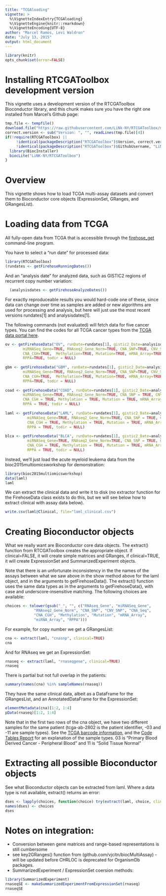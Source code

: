 ```yaml
---
title: "TCGAloading"
vignette: >
  %\VignetteIndexEntry{TCGAloading}
  %\VignetteEngine{knitr::rmarkdown}
  %\VignetteEncoding{UTF-8}
author: "Marcel Ramos, Levi Waldron"
date: "July 13, 2015"
output: html_document
---
```


```r
library(knitr)
opts_chunk$set(error=FALSE)
```

# Installing RTCGAToolbox development version

This vignette uses a development version of the RTCGAToolbox Bioconductor library, and this chunk makes sure you have the right one installed from Marcel's Github page:
```r
tmp.file <- tempfile()
download.file("https://raw.githubusercontent.com/LiNk-NY/RTCGAToolbox/master/DESCRIPTION",    destfile=tmp.file, method="wget")
correct.version <- sub("Version: ", "", readLines(tmp.file)[4])
if(!require(RTCGAToolbox) || 
     !identical(packageDescription("RTCGAToolbox")$Version, correct.version) || 
     !identical(packageDescription("RTCGAToolbox")$GithubUsername, "LiNK-NY")){
  library(BiocInstaller)
  biocLite("LiNK-NY/RTCGAToolbox")
}
```

# Overview

This vignette shows how to load TCGA multi-assay datasets and convert
them to Bioconductor core objects (ExpressionSet, GRanges, and
GRangesList). 

# Loading data from TCGA

All fully-open data from TCGA that is accessible through the
[firehose_get](https://confluence.broadinstitute.org/display/GDAC/Download)
command-line program.

You have to select a "run date" for processed data:

```r
library(RTCGAToolbox)
(rundates <- getFirehoseRunningDates())
```

And an "analysis date" for analyzed data, such as GISTIC2 regions of
recurrent copy number variation:

```r
  (analysisdates <- getFirehoseAnalyzeDates())
```

For exactly reproduceable results you would hard-code one of these,
since data can change over time as samples are added or new algorithms
are used for processing and analysis, but here will just use the most
recent versions rundates[1] and analysisdates[1].

The following commands (not evaluated) will fetch data for five cancer
types.  You can find the codes for all TCGA cancer types from the [TCGA data portal here](https://tcga-data.nci.nih.gov/tcga/).

```r
ov <- getFirehoseData("OV", runDate=rundates[1], gistic2_Date=analysisdates[1], RNAseq_Gene=TRUE, 
        miRNASeq_Gene=TRUE, RNAseq2_Gene_Norm=TRUE, CNA_SNP=TRUE, CNV_SNP=TRUE, CNA_Seq=TRUE, 
        CNA_CGH=TRUE,  Methylation=TRUE, Mutation=TRUE, mRNA_Array=TRUE, miRNA_Array=TRUE, 
        RPPA=TRUE, todir = NULL)
 
gbm <- getFirehoseData("GBM", runDate=rundates[1], gistic2_Date=analysisdates[1], RNAseq_Gene=TRUE, 
       	miRNASeq_Gene=TRUE, RNAseq2_Gene_Norm=TRUE, CNA_SNP=TRUE, CNV_SNP=TRUE, CNA_Seq=TRUE, 
        CNA_CGH=TRUE,  Methylation=TRUE, Mutation=TRUE, mRNA_Array=TRUE, miRNA_Array = TRUE,  
        RPPA=TRUE, todir = NULL)
 
coad <- getFirehoseData("COAD", runDate=rundates[1], gistic2_Date=analysisdates[1], RNAseq_Gene=TRUE, 
        miRNASeq_Gene=TRUE, RNAseq2_Gene_Norm=TRUE, CNA_SNP = TRUE, CNV_SNP=TRUE, CNA_Seq = TRUE, 
        CNA_CGH = TRUE, Methylation = TRUE, Mutation = TRUE, mRNA_Array = TRUE, miRNA_Array = TRUE, 
        RPPA = TRUE, todir = NULL)
 
laml <- getFirehoseData("LAML", runDate=rundates[1], gistic2_Date=analysisdates[1], RNAseq_Gene=TRUE, 
          miRNASeq_Gene=TRUE, RNAseq2_Gene_Norm=TRUE, CNA_SNP = TRUE, CNV_SNP=TRUE, CNA_Seq = TRUE, 
          CNA_CGH = TRUE, Methylation = TRUE, Mutation = TRUE, mRNA_Array = TRUE, miRNA_Array = TRUE, 
          RPPA = TRUE, todir = NULL)
 
blca <- getFirehoseData("BLCA", runDate=rundates[1], gistic2_Date=analysisdates[1], RNAseq_Gene=TRUE, 
          miRNASeq_Gene=TRUE, RNAseq2_Gene_Norm=TRUE, CNA_SNP = TRUE, CNV_SNP=TRUE, CNA_Seq = TRUE, 
          CNA_CGH = TRUE, Methylation = TRUE, Mutation = TRUE, mRNA_Array = TRUE, miRNA_Array = TRUE, 
          RPPA = TRUE, todir = NULL)
```

Instead, we'll just load the acute myeloid leukema data from the
bioc2015multiomicsworkshop for demonstration:

```r
library(bioc2015multiomicsworkshop)
data(laml)
laml
```

We can extract the clinical data and write it to disk (no extractor function for the FirehoseData class exists to do this, but we will see below how to extract clinical with assay data below).
```r
write.csv(laml@Clinical, file="laml_clinical.csv")
```

# Creating Bioconductor objects
What we really want are Bioconductor core data objects.  The extract()
function from RTCGAToolbox creates the appropriate object.  If
clinical=FALSE, it will create simple matrices and GRanges, if
clinical=TRUE, it will create ExpressionSet and SummarizedExperiment
objects.  

Note that there is an unfortunate inconsistency in the the names of
the assays between what we saw above in the show method above for the
laml object, and in the arguments to getFirehoseData().  The extract()
function uses the same data types as in the arguments to
getFirehoseData(), with case and underscore-insensitive matching.  The
following choices are available:

```r
choices <- tolower(gsub("_", "", c("RNAseq_Gene", "miRNASeq_Gene",
             "RNAseq2_Gene_Norm", "CNA_SNP", "CNV_SNP", "CNA_Seq",
             "CNA_CGH", "Methylation", "Mutation", "mRNA_Array",
             "miRNA_Array", "RPPA")))
```

For example, for copy number we get a GRangesList:

```r
cna <- extract(laml, "cnasnp", clinical=TRUE)
cna
```

And for RNAseq we get an ExpressionSet:

```r
rnaseq <- extract(laml, "rnaseqgene", clinical=TRUE)
rnaseq
```

There is partial but not full overlap in the patients:
```r
summary(names(cna) %in% sampleNames(rnaseq))
```

They have the same clinical data, albeit as a DataFrame for the
GRangesList, and an AnnotatedDataFrame for the ExpressionSet:

```r
elementMetadata(cna)[1:2, 1:4]
pData(rnaseq)[1:2, 1:4]
```

Note that in the first two rows of the cna object, we have two different samples for the same patient (tcga-ab-2802 is the patient identifier, -03 and -11 are sample types).  See the [TCGA barcode information](https://wiki.nci.nih.gov/display/TCGA/TCGA+barcode), and the [Code Tables Report](https://tcga-data.nci.nih.gov/datareports/codeTablesReport.htm?codeTable=Sample%20type) for an explanation of the sample types. 03 is "Primary Blood Derived Cancer - Peripheral Blood" and 11 is "Solid Tissue Normal"

# Extracting all possible Bioconductor objects

See what Bioconductor objects can be extracted from laml.  Where a data type is not available, extract() returns an error:

```r
dses <- lapply(choices, function(choice) try(extract(laml, choice, clinic=TRUE), silent=TRUE))
names(dses) <- choices
dses
```


# Notes on integration:

* Conversion between gene matrices and range-based representations is still cumbersome
* see key2GRanges() function from (github.com/vjcitn/biocMultiAssay) - will be updated before CHRLOC is deprecated for OrganismDb packages.
* SummarizedExperiment / ExpressionSet coersion methods:

```r
library(SummarizedExperiment)
rnaseqSE <- makeSummarizedExperimentFromExpressionSet(rnaseq)
rnaseqSE
```

